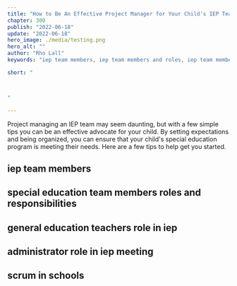 ```yaml
---
title: "How to Be An Effective Project Manager for Your Child's IEP Team"
chapter: 300
publish: "2022-06-18"
update: "2022-06-18"
hero_image: ./media/testing.png 
hero_alt: ""
author: "Rho Lall"
keywords: "iep team members, iep team members and roles, iep team members roles and responsibilities accomodations for adhd, scrum in schools, accomodations for students with adhd, accommodations for adhd elementary students"

short: "



"

---
```



Project managing an IEP team may seem daunting, but with a few simple tips you can be an effective advocate for your child. By setting expectations and being organized, you can ensure that your child's special education program is meeting their needs. Here are a few tips to help get you started.

## iep team members

## special education team members roles and responsibilities

## general education teachers role in iep

## administrator role in iep meeting

## scrum in schools
